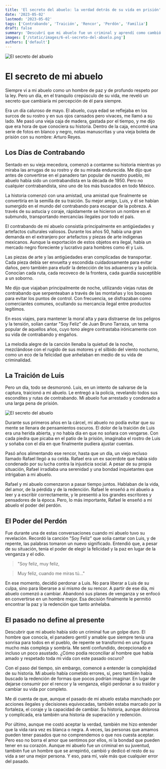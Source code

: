 ```yaml
---
title: 'El secreto del abuelo: la verdad detrás de su vida en prisión'
date: '2023-05-02'
lastmod: '2023-05-02'
tags: ['Contrabando', 'Traición', 'Rencor', 'Perdón', 'Familia']
draft: false
summary: 'Descubrí que mi abuelo fue un criminal y aprendí como cambió su vida tras perdonar a su traidor durante su tiempo en prisión'
images: ['/static/images/6-el-secreto-del-abuelo.png']
authors: ['default']
---
```


![El secreto del abuelo](/static/images/6-el-secreto-del-abuelo.png)

#

# El secreto de mi abuelo

Siempre vi a mi abuelo como un hombre de paz y de profundo respeto por la ley. Pero un día, en el tranquilo crepúsculo de su vida, me reveló un secreto que cambiaría mi percepción de él para siempre.

Era un día caluroso de mayo. El abuelo, cuya edad se reflejaba en los surcos de su rostro y en sus ojos cansados pero vivaces, me llamó a su lado. Me pasó una vieja caja de madera, gastada por el tiempo, y me dijo que era hora de que conociera su historia. Dentro de la caja, encontré una serie de fotos en blanco y negro, notas manuscritas y una vieja boleta de prisión con su nombre: Arturo Reyes.

## Los Días de Contrabando

Sentado en su vieja mecedora, comenzó a contarme su historia mientras yo miraba las arrugas de su rostro y de su mirada endurecida. Me dijo que antes de convertirse en el panadero tan popular de nuestro pueblo, mi abuelo había sido un contrabandista en la década de 1950. Pero no cualquier contrabandista, sino uno de los más buscados en todo México.

La historia comenzó con una amistad, una amistad que finalmente se convertiría en la semilla de su traición. Su mejor amigo, Luis, y él se habían sumergido en el mundo del contrabando para escapar de la pobreza. A través de su astucia y coraje, rápidamente se hicieron un nombre en el submundo, transportando mercancías ilegales por todo el país.

El contrabando de mi abuelo consistía principalmente en antigüedades y artefactos culturales valiosos. Durante los años 50, había una gran demanda en el extranjero por artefactos y piezas de arte indígenas mexicanos. Aunque la exportación de estos objetos era ilegal, había un mercado negro floreciente y lucrativo para hombres como él y Luis.

Las piezas de arte y las antigüedades eran complicadas de transportar. Cada pieza debía ser envuelta y escondida cuidadosamente para evitar daños, pero también para eludir la detección de los aduaneros y la policía. Conocían cada ruta, cada recoveco de la frontera, cada guardia susceptible a un soborno.

Me dijo que viajaban principalmente de noche, utilizando viejas rutas de contrabando que serpenteaban a través de las montañas y los bosques para evitar los puntos de control. Con frecuencia, se disfrazaban como comerciantes comunes, ocultando su mercancía ilegal entre productos legítimos.

En esos viajes, para mantener la moral alta y para distraerse de los peligros y la tensión, solían cantar "Soy Feliz" de Juan Bruno Tarraza, un tema popular de aquellos años, cuyo tono alegre contrastaba irónicamente con su vida de contrabando y engaños.

La melodía alegre de la canción llenaba la quietud de la noche, mezclándose con el rugido de sus motores y el silbido del viento nocturno, como un eco de la felicidad que anhelaban en medio de su vida de criminalidad.

## La Traición de Luis

Pero un día, todo se desmoronó. Luis, en un intento de salvarse de la captura, traicionó a mi abuelo. Le entregó a la policía, revelando todos sus escondites y rutas de contrabando. Mi abuelo fue arrestado y condenado a una larga pena de prisión.

![El secreto del abuelo](/static/images/6-el-secreto-del-abuelo-2.png)

Durante sus primeros años en la cárcel, mi abuelo no podía evitar que su mente se llenara de pensamientos oscuros. El dolor de la traición de Luis era una herida abierta, y no había día en que no soñara con vengarse. Con cada piedra que picaba en el patio de la prisión, imaginaba el rostro de Luis y soñaba con el día en que finalmente pudiera ajustar cuentas.

Pasó años alimentando ese rencor, hasta que un día, un viejo recluso llamado Rafael llegó a su celda. Rafael era un ex sacerdote que había sido condenado por su lucha contra la injusticia social. A pesar de su propia situación, Rafael irradiaba una serenidad y una bondad inquietantes que intrigaban a mi abuelo.

Rafael y mi abuelo comenzaron a pasar tiempo juntos. Hablaban de la vida, del amor, de la pérdida y de la redención. Rafael le enseñó a mi abuelo a leer y a escribir correctamente, y le presentó a los grandes escritores y pensadores de la época. Pero, lo más importante, Rafael le enseñó a mi abuelo el poder del perdón.

## El Poder del Perdón

Fue durante una de estas conversaciones cuando mi abuelo tuvo su revelación. Recordó la canción "Soy Feliz" que solía cantar con Luis, y de repente, las palabras tomaron un nuevo significado. Entendió que, a pesar de su situación, tenía el poder de elegir la felicidad y la paz en lugar de la venganza y el odio.

> "Soy feliz, muy feliz,

> Muy feliz, cuando me miras tú..."

En ese momento, decidió perdonar a Luis. No para liberar a Luis de su culpa, sino para liberarse a sí mismo de su rencor. A partir de ese día, mi abuelo comenzó a cambiar. Abandonó sus planes de venganza y se enfocó en convertirse en un hombre mejor. Esa decisión finalmente le permitió encontrar la paz y la redención que tanto anhelaba.

## El pasado no define al presente

Descubrir que mi abuelo había sido un criminal fue un golpe duro. El hombre que conocía, el panadero gentil y amable que siempre tenía una sonrisa para todos en el pueblo, de repente se transformó en una figura mucho más compleja y sombría. Me sentí confundido, decepcionado e incluso un poco asustado. ¿Cómo podía reconciliar al hombre que había amado y respetado toda mi vida con este pasado oscuro?

Con el paso del tiempo, sin embargo, comencé a entender la complejidad de su historia. Mi abuelo había cometido errores, sí, pero también había buscado la redención de formas que pocos podrían imaginar. En lugar de dejarse consumir por el rencor y la venganza, eligió perdonar a su traidor y cambiar su vida por completo.

Me di cuenta de que, aunque el pasado de mi abuelo estaba manchado por acciones ilegales y decisiones equivocadas, también estaba marcado por la fortaleza, el coraje y la capacidad de cambiar. Su historia, aunque dolorosa y complicada, era también una historia de superación y redención.

Por último, aunque me costó aceptar la verdad, también me hizo entender que la vida rara vez es blanca o negra. A veces, las personas que amamos pueden tener pasados que no comprendemos o que nos cuesta aceptar. Pero eso no borra el amor que sentimos por ellos, ni la bondad que pueden tener en su corazón. Aunque mi abuelo fue un criminal en su juventud, también fue un hombre que se arrepintió, cambió y dedicó el resto de su vida a ser una mejor persona. Y eso, para mí, vale más que cualquier error del pasado.
